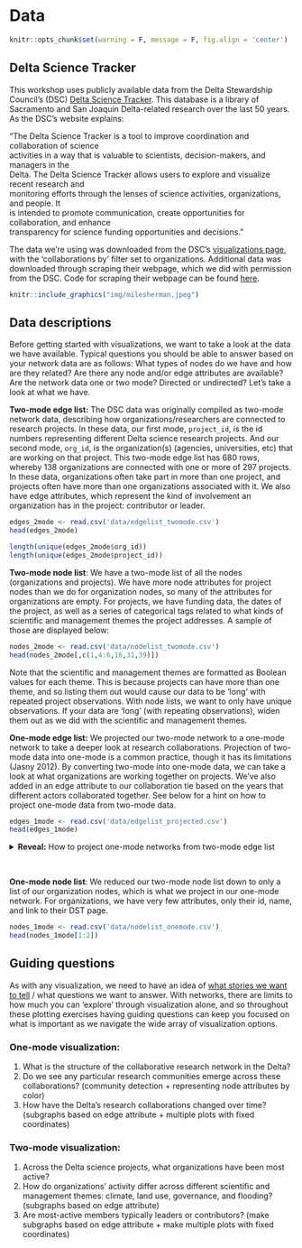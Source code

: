 # Data

```r
knitr::opts_chunk$set(warning = F, message = F, fig.align = 'center')
```

## Delta Science Tracker   

This workshop uses publicly available data from the Delta Stewardship Council's (DSC) [Delta Science Tracker](https://sciencetracker.deltacouncil.ca.gov/). This database is a library of Sacramento and San Joaquin Delta-related research over the last 50 years. As the DSC's website explains:  

| "The Delta Science Tracker is a tool to improve coordination and collaboration of science 
| activities in a way that is valuable to scientists, decision-makers, and managers in the
| Delta. The Delta Science Tracker allows users to explore and visualize recent research and 
| monitoring efforts through the lenses of science activities, organizations, and people. It 
| is intended to promote communication, create opportunities for collaboration, and enhance 
| transparency for science funding opportunities and decisions."  


The data we're using was downloaded from the DSC's [visualizations page](https://sciencetracker.deltacouncil.ca.gov/visualizations), with the 'collaborations by' filter set to organizations. Additional data was downloaded through scraping their webpage, which we did with permission from the DSC. Code for scraping their webpage can be found [here](https://github.com/ucdavisdatalab/workshop_network_viz/blob/main/scraping_data.R).

```r
knitr::include_graphics("img/milesherman.jpeg")
```

## Data descriptions  

Before getting started with visualizations, we want to take a look at the data we have available. Typical questions you should be able to answer based on your network data are as follows: What types of nodes do we have and how are they related? Are there any node and/or edge attributes are available? Are the network data one or two mode? Directed or undirected? Let's take a look at what we have.  

**Two-mode edge list:** The DSC data was originally compiled as two-mode network data, describing how organizations/researchers are connected to research projects. In these data, our first mode, `project_id`, is the id numbers representing different Delta science research projects. And our second mode, `org_id`, is the organization(s) (agencies, universities, etc) that are working on that project. This two-mode edge list has 680 rows, whereby 138 organizations are connected with one or more of 297 projects. In these data, organizations often take part in more than one project, and projects often have more than one organizations associated with it. We also have edge attributes, which represent the kind of involvement an organization has in the project: contributor or leader.  

```r
edges_2mode <- read.csv('data/edgelist_twomode.csv')
head(edges_2mode)
```

```r
length(unique(edges_2mode$org_id))
length(unique(edges_2mode$project_id))
```

**Two-mode node list**: We have a two-mode list of all the nodes (organizations and projects). We have more node attributes for project nodes than we do for organization nodes, so many of the attributes for organizations are empty. For projects, we have funding data, the dates of the project, as well as a series of categorical tags related to what kinds of scientific and management themes the project addresses. A sample of those are displayed below:  

```r
nodes_2mode <- read.csv('data/nodelist_twomode.csv')
head(nodes_2mode[,c(1,4:6,16,31,39)])
```

Note that the scientific and management themes are formatted as Boolean values for each theme. This is because projects can have more than one theme, and so listing them out would cause our data to be 'long' with repeated project observations. With node lists, we want to only have unique observations. If your data are 'long' (with repeating observations), widen them out as we did with the scientific and management themes.  

**One-mode edge list:** We projected our two-mode network to a one-mode network to take a deeper look at research collaborations. Projection of two-mode data into one-mode is a common practice, though it has its limitations (Jasny 2012). By converting two-mode into one-mode data, we can take a look at what organizations are working together on projects. We've also added in an edge attribute to our collaboration tie based on the years that different actors collaborated together. See below for a hint on how to project one-mode data from two-mode data.  

```r
edges_1mode <- read.csv('data/edgelist_projected.csv') 
head(edges_1mode)
```
<details>
<summary>**Reveal:** How to project one-mode networks from two-mode edge list</summary>

```r
# We got our projected data directly from the DST webpage, but generally,
# you can project any bipartite network into a one-mode network using the
# following steps:

# 1. Create count table where organizations are columns (make your mode of
#    interest the 2nd/y argument in the table)
tbl <- table(edges_2mode[c(2,1)])
# 2. Extract column names -- these are mode 1 names (in our case, orgs)
orgids <- colnames(tbl)
# 3. Take the cross-product of the table to get a co-occurence matrix
comat <- crossprod(tbl)
# 4. Assign self-co-occurrences 0
diag(comat) <- 0
#   Check: This should be symmetrical
isSymmetric(comat)
# 5. Make a data frame from the matrix and add ids as the column names
comat <- data.frame(comat)
colnames(comat) <- orgids
#.  Check: This should be square
dim(comat)
# 6. Remove those with no co-occurrence at all
comat <- comat[rowSums(comat, na.rm = T) != 0, 
               colSums(comat, na.rm = T) != 0]
# 7. Make co-occur data frame into matrix object
comat <- as.matrix(comat)
# 8. Create a graph so that it can be converted into a weighted edge list
g <- igraph::graph_from_adjacency_matrix(comat, weighted = T, mode = 'undirected')
el_proj <- igraph::get.data.frame(g)
```
</details>
<br>

**One-mode node list**: We reduced our two-mode node list down to only a list of our organization nodes, which is what we project in our one-mode network. For organizations, we have very few attributes, only their id, name, and link to their DST page. 

```r
nodes_1mode <- read.csv('data/nodelist_onemode.csv')
head(nodes_1mode[1:2])
```


## Guiding questions  

As with any visualization, we need to have an idea of [what stories we want to tell](https://ucdavisdatalab.github.io/workshop_data_viz_principles/before-you-viz-make-a-plan.html) / what questions we want to answer. With networks, there are limits to how much you can 'explore' through visualization alone, and so throughout these plotting exercises having guiding questions can keep you focused on what is important as we navigate the wide array of visualization options.  

### One-mode visualization:  

1. What is the structure of the collaborative research network in the Delta?
2. Do we see any particular research communities emerge across these collaborations? (community detection + representing node attributes by color)
3. How have the Delta's research collaborations changed over time? (subgraphs based on edge attribute + multiple plots with fixed coordinates)

### Two-mode visualization:  

1. Across the Delta science projects, what organizations have been most active?  
2. How do organizations' activity differ across different scientific and management themes: climate, land use, governance, and flooding? (subgraphs based on edge attribute)    
3. Are most-active members typically leaders or contributors? (make subgraphs based on edge attribute + make multiple plots with fixed coordinates)




